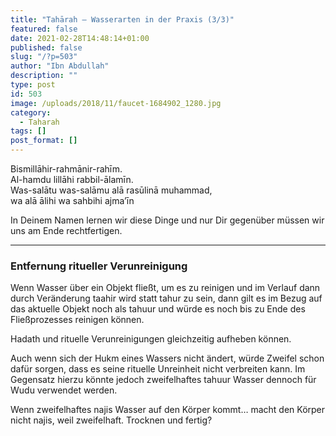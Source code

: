 ```yaml
---
title: "Tahārah – Wasserarten in der Praxis (3/3)"
featured: false
date: 2021-02-28T14:48:14+01:00
published: false
slug: "/?p=503"
author: "Ibn Abdullah"
description: ""
type: post
id: 503
image: /uploads/2018/11/faucet-1684902_1280.jpg
category:
  - Taharah
tags: []
post_format: []
---
```


Bismillāhir-rahmānir-rahīm.  
Al-hamdu lillāhi rabbil-ālamīn.  
Was-salātu was-salāmu alā rasūlinā muhammad,  
wa alā ālihi wa sahbihi ajma’īn

In Deinem Namen lernen wir diese Dinge und nur Dir gegenüber müssen wir uns am Ende rechtfertigen.

---

### Entfernung ritueller Verunreinigung

Wenn Wasser über ein Objekt fließt, um es zu reinigen und im Verlauf dann durch Veränderung taahir wird statt tahur zu sein, dann gilt es im Bezug auf das aktuelle Objekt noch als tahuur und würde es noch bis zu Ende des Fließprozesses reinigen können.

Hadath und rituelle Verunreinigungen gleichzeitig aufheben können.

Auch wenn sich der Hukm eines Wassers nicht ändert, würde Zweifel schon dafür sorgen, dass es seine rituelle Unreinheit nicht verbreiten kann. Im Gegensatz hierzu könnte jedoch zweifelhaftes tahuur Wasser dennoch für Wudu verwendet werden.

Wenn zweifelhaftes najis Wasser auf den Körper kommt… macht den Körper nicht najis, weil zweifelhaft. Trocknen und fertig?
